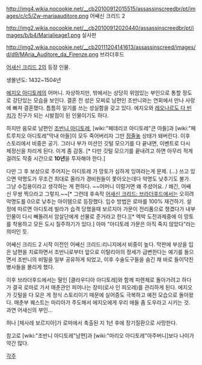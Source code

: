 http://img4.wikia.nocookie.net/__cb20100912015515/assassinscreedbr/pt/images/c/c5/Zw-mariaauditore.png
어쌔신 크리드 2

http://img2.wikia.nocookie.net/__cb20100912020440/assassinscreedbr/pt/images/b/b4/Marialieage1.png
실사판

http://img2.wikia.nocookie.net/__cb20111204141613/assassinscreed/images/d/d9/MAria_Auditore_da_Firenze.png
브라더후드


[[어새신 크리드 2]]의 등장 인물.

생몰년도: 1432~1504년

[[에지오 아디토레]]의 어머니. 자상하지만, 밖에서는 상당히 위엄있는 부인으로 통할 정도로 강단있는 모습을 보인다. 결혼 전 성은 모찌로 남편인 조반니와는 연회에서 만나 사랑에 빠져 결혼했다. 틈틈히 일기를 쓰는 성실함을 갖고 있다. 에지오와 [[레오나르도 다 빈치]]가 친구가 되는 시발점이 된 인물이기도 하다.

하지만 음모로 남편인 [[조반니 아디토레]], [wiki:"페데리코 아디토레"큰 아들]과 [wiki:"페트루치오 아디토레"막내 아들]이 모두 죽어버리자 그만 [[정줄놓]] 상태가 돼버린다. 이후 스토리에서 비중은 공기. 그러나 부가 미션인 깃털 모으기를 다 끝내면, 이벤트로 다시 제정신을 차리게 된다. 이게 좀 감동. [* 다만 깃털 모으기를 끝내려고 하면 아무리 적게 걸려도 작중 시간으로 '''10년'''을 투자해야 한다.]

다만 그 후 보상으로 주어지는 아디토레 가 망토가 심하게 잉여라는게 문제. (...) 쓰고 있으면 악명도가 무조건 최대로 올라가 경비원들이 쫓아오는데다 악명도 낮추기도 불가. 그냥 수집용이라고 생각하는 게 편하다.  ~~어머니 이럴거면 왜 주셨어요. / 왜긴, 어쌔신 무쌍 찍으라고 그렇지.~~[* 그런데 후속작 [[어새신 크리드: 브라더후드]]에서는 오히려 악명도를 0으로 낮추는 아이템으로 등장했다. 입수 방법은 로마를 100% 재건하기. 설정에 따르면 아디토레 빌라가 습격 당했을때 보르지아 가문이 전리품으로 챙겼다가 내부 인물이 다시 빼돌려서 암살단에게 선물로 준거라고 한다.][* 엑박 도전과제중에 이 망토를 착용하고 모든 도시 질주하기가 있다.] 아마 "아디토레 가문은 아직 죽지 않았다"라는 의미인 듯.

어쌔신 크리드 2 시작 이전인 어쌔신 크리드:리니지에서 비중이 높다. 막판에 부상을 입은 남편을 치료하면서 조반니로부터 앞으로 이탈리아의 정세가 급변한다는 예기를 들으면서 조반니의 비밀을 일부 공유하게 되었고, 이후 수술도구들을 숨긴 채 바로 들이닥친 병사들을 몰리게 했다.

이후 브라더후드에서는 딸인 [클라우디아 아디토레]와 함께 피렌체로 돌아가려고 하다가 결국 로마로 가서 매춘관인 피어나는 장미(로사 인 피오레)를 관리하게 된다. 에지오가 깃털을 다 모은 게 정식 스토리이기 때문에 실어증도 극복하고 예전 모습으로 돌아왔다. 매춘부 퀘스트는 마리아가 주도해서 에지오에게 우리 애들 좀 도우라고 시키는 것. 과연 어새신의 부인...

허나 [체사레 보르지아]가 로마에서 축출된 지 1년 후에 장기질환으로 사망한다.

참고로 [wiki:"조반니 아디토레"남편]과 [wiki:"마리오 아디토레"아주버니]보다 나이가 약간 많다.

[[각주]]
